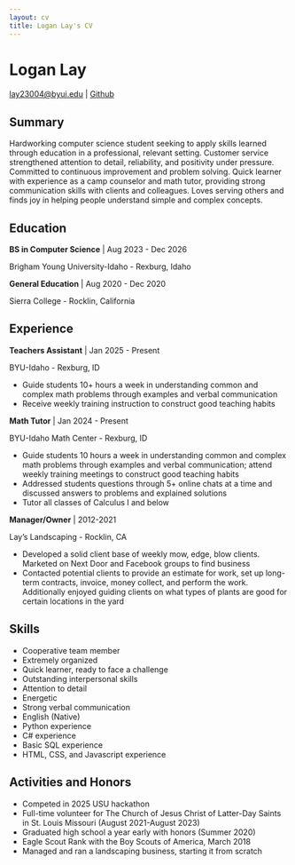 ```yaml
---
layout: cv
title: Logan Lay's CV
---
```

# Logan Lay

<div id="webaddress">
<a href="lay23004@byui.edu">lay23004@byui.edu</a>
| <a href="https://github.com/Logan-Lay21">Github</a>
</div>


## Summary
Hardworking computer science student seeking to apply skills learned through education in a professional, relevant setting. Customer service strengthened attention to detail, reliability, and positivity under pressure. Committed to continuous improvement and problem solving. Quick learner with experience as a camp counselor and math tutor, providing strong communication skills with clients and colleagues. Loves serving others and finds joy in helping people understand simple and complex concepts.

## Education
**BS in Computer Science** | Aug 2023 - Dec 2026

Brigham Young University-Idaho - Rexburg, Idaho



**General Education** | Aug 2020 - Dec 2020

Sierra College - Rocklin, California

## Experience

**Teachers Assistant** | Jan 2025 - Present

BYU-Idaho - Rexburg, ID

* Guide students 10+ hours a week in understanding common and complex math problems through examples and verbal communication
* Receive weekly training instruction to construct good teaching habits

**Math Tutor** | Jan 2024 - Present

BYU-Idaho Math Center - Rexburg, ID

* Guide students 10 hours a week in understanding common and complex math problems through examples and verbal communication; attend weekly training meetings to construct good teaching habits
* Addressed students questions through 5+ online chats at a time and discussed answers to problems and explained solutions
* Tutor all classes of Calculus I and below

**Manager/Owner** | 2012-2021

Lay's Landscaping - Rocklin, CA

* Developed a solid client base of weekly mow, edge, blow clients. Marketed on Next Door and Facebook groups to find business
* Contacted potential clients to provide an estimate for work, set up long-term contracts, invoice, money collect, and perform the work. Additionally enjoyed guiding clients on what types of plants are good for certain locations in the yard

## Skills

* Cooperative team member
* Extremely organized
* Quick learner, ready to face a challenge
* Outstanding interpersonal skills
* Attention to detail
* Energetic
* Strong verbal communication
* English (Native)
* Python experience
* C# experience
* Basic SQL experience
* HTML, CSS, and Javascript experience

## Activities and Honors

* Competed in 2025 USU hackathon 
* Full-time volunteer for The Church of Jesus Christ of Latter-Day Saints in St. Louis Missouri (August 2021-August 2023)
* Graduated high school a year early with honors (Summer 2020)
* Eagle Scout Rank with the Boy Scouts of America, March 2018
* Managed and ran a landscaping business, starting it from scratch



<!-- ### Footer

Last updated: May 2013 -->